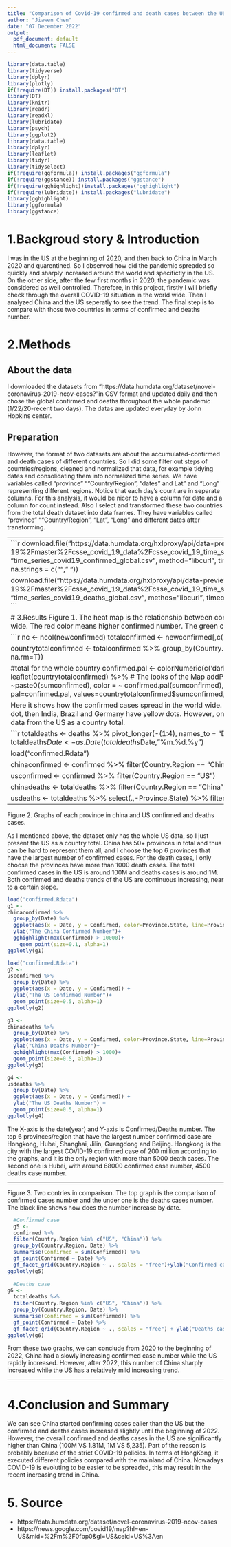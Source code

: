 ```yaml
---
title: "Comparison of Covid-19 confirmed and death cases between the US and China"
author: "Jiawen Chen"
date: "07 December 2022"
output:
  pdf_document: default
  html_document: FALSE
---
```


```r
library(data.table)
library(tidyverse)
library(dplyr)
library(plotly)
if(!require(DT)) install.packages("DT")
library(DT)
library(knitr)
library(readr)
library(readxl)
library(lubridate)
library(psych)
library(ggplot2)
library(data.table)
library(dplyr)
library(leaflet)
library(tidyr)
library(tidyselect)
if(!require(ggformula)) install.packages("ggformula")
if(!require(ggstance)) install.packages("ggstance")
if(!require(gghighlight))install.packages("gghighlight")
if(!require(lubridate)) install.packages("lubridate")  
library(gghighlight)
library(ggformula)
library(ggstance)
```
# 1.Backgroud story & Introduction


I was in the US at the beginning of 2020, and then back to China in March 2020 and quarentined. So I
observed how did the pandemic spreaded so quickly and sharply increased around the world and specifictly in the US. On the other side, after the few first months in 2020, the pandemic was considered as well controlled. Therefore, in this project, firstly I will briefly check through the overall COVID-19 situation in the world wide. Then I analyzed China and the US seperatly to see the trend. The final step is to compare with those two countries in terms of confirmed and deaths number.

# 2.Methods

## About the data 

I downloaded the datasets from "https://data.humdata.org/dataset/novel-coronavirus-2019-ncov-cases?"in CSV format and updated daily and then chose the global confirmed and deaths throughout the whole pandemic (1/22/20-recent two days). The datas are updated everyday by John Hopkins center.  

## Preparation

However, the format of two datasets are about the accumulated-confirmed and death cases of different countries. So I did some filter out steps of countries/regions, cleaned and normalized that data, for example tidying dates and consolidating them into normalized time series. We have variables called "province" ""Country/Region", "dates" and Lat" and "Long" representing different regions. Notice that each day’s count are in separate columns. For this analysis, it would be nicer to have a column for date and a column for count instead. Also I select and transformed these two countries from the total death dataset into data frames. They have variables called "province" ""Country/Region", "Lat", "Long" and different dates after transforming. 

------------------------------------------------------------------------------------------------
```r
download.file("https://data.humdata.org/hxlproxy/api/data-preview.csv?url=https%3A%2F%2Fraw.githubusercontent.com%2FCSSEGISandData%2FCOVID-19%2Fmaster%2Fcsse_covid_19_data%2Fcsse_covid_19_time_series%2Ftime_series_covid19_confirmed_global.csv&filename=time_series_covid19_confirmed_global.csv", "time_series_covid19_confirmed_global.csv", method="libcurl", timeout = 60)
newconfirmed <- read.csv("time_series_covid19_confirmed_global.csv", header = TRUE, na.strings = c("", " "))
 
download.file("https://data.humdata.org/hxlproxy/api/data-preview.csv?url=https%3A%2F%2Fraw.githubusercontent.com%2FCSSEGISandData%2FCOVID-19%2Fmaster%2Fcsse_covid_19_data%2Fcsse_covid_19_time_series%2Ftime_series_covid19_deaths_global.csv&filename=time_series_covid19_deaths_global.csv", "time_series_covid19_deaths_global.csv", methos="libcurl", timeout = 60)
deaths <- read.csv("time_series_covid19_deaths_global.csv", header = TRUE, na.strings = c("", " "))
```


# 3.Results
Figure 1. The heat map is the relationship between confirmed number and every Country/Region that the dataset has. The confirmed cases spread in the world wide. The red color means higher confirmed number. The green color means smaller confirmed number.

```r
nc <- ncol(newconfirmed)
totalconfirmed <- newconfirmed[,c(1:4,nc)]
colnames(totalconfirmed)[5] = "sumconfirmed"
head(totalconfirmed)

countrytotalconfirmed <- totalconfirmed %>%
  group_by(Country.Region) %>%
  summarize(sumconfirmed=sum(sumconfirmed),
 Lat=mean(Lat, na.rm=T),
            Long=mean(Long, na.rm=T))

#total for the whole country 
confirmed.pal <- colorNumeric(c('darkgreen','goldenrod','brown'),domain=countrytotalconfirmed$sumconfirmed)
confirmedmap <- leaflet(countrytotalconfirmed) %>% 
  # The looks of the Map
  addProviderTiles('CartoDB.Positron') %>% 
  # Some circles
  addCircles(
    lat = ~Lat, lng=~Long,
    label = ~paste0(sumconfirmed), color = ~ confirmed.pal(sumconfirmed),
    opacity = 1, fillOpacity = 1, radius = 500
    ) %>%
  # And a pretty legend
  addLegend('bottomleft', pal=confirmed.pal, values=countrytotalconfirmed$sumconfirmed,
          title='Confirmed number', opacity=0.5)
confirmedmap
```

Here it shows how the confirmed cases spread in the world wide. From the map, the legend shows the range of confirmed number. We can see that there America has the red dot, then India, Brazil and Germany have yellow dots. However, one drawback of this dataset is that some country, for example China's data is updated by Province, but the data from the US as a country total.
  

```r
  totaldeaths <-
  deaths %>% 
  pivot_longer(-(1:4),                      
    names_to = "Date",             
    values_to = "Confirmed")  
   totaldeaths$Date <- sapply(totaldeaths$Date,function(x) {x <- gsub("X","",x)})
    totaldeaths$Date <- as.Date(totaldeaths$Date, "%m.%d.%y") 

load("confirmed.Rdata")

chinaconfirmed <-
  confirmed %>%
  filter(Country.Region == "China", Province.State !="Unknown")

usconfirmed <-
  confirmed %>%
  filter(Country.Region == "US")

chinadeaths <-
  totaldeaths %>%
  filter(Country.Region == "China", Province.State !="Unknown")

usdeaths <-
  totaldeaths %>%
  select(.,-Province.State) %>%
  filter(Country.Region == "US")
```

------------------------------------------------------------------------------------------------

Figure 2. Graphs of each province in china and US confirmed and deaths cases.

As I mentioned above, the dataset only has the whole US data, so I just present the US as a country total. China has 50+ provinces in total and thus can be hard to represent them all, and I choose the top 6 provinces that have the largest number of confirmed cases. For the death cases, I only choose the provinces have more than 1000 death cases. The total confirmed cases in the US is around 100M and deaths cases is around 1M. Both confirmed and deaths trends of the US are continuous increasing, near to a certain slope.

```r
load("confirmed.Rdata")
g1 <-
chinaconfirmed %>%
  group_by(Date) %>%
  ggplot(aes(x = Date, y = Confirmed, color=Province.State, line=Province.State)) +
  ylab("The China Confirmed Number")+
  gghighlight(max(Confirmed) > 10000)+
    geom_point(size=0.1, alpha=1)
ggplotly(g1)

load("confirmed.Rdata")
g2 <-
usconfirmed %>%
  group_by(Date) %>%
  ggplot(aes(x = Date, y = Confirmed)) + 
  ylab("The US Confirmed Number")+
  geom_point(size=0.5, alpha=1) 
ggplotly(g2)

g3 <-
chinadeaths %>%
  group_by(Date) %>%
  ggplot(aes(x = Date, y = Confirmed, color=Province.State, line=Province.State)) + 
  ylab("China Deaths Number")+
  gghighlight(max(Confirmed) > 1000)+
  geom_point(size=0.5, alpha=1) 
ggplotly(g3)

g4 <-
usdeaths %>%
  group_by(Date) %>%
  ggplot(aes(x = Date, y = Confirmed)) + 
  ylab("The US Deaths Number") +
  geom_point(size=0.5, alpha=1) 
ggplotly(g4)
```

The X-axis is the date(year) and Y-axis is Confirmed/Deaths number. The top 6 provinces/region that have the largest number confirmed case are Hongkong, Hubei, Shanghai, Jilin, Guangdong and Beijing. Hongkong is the city with the largest COVID-19 confirmed case of 200 million according to the graphs, and it is the only region with more than 5000 death cases. The second one is Hubei, with around 68000 confirmed case number, 4500 deaths case number. 

------------------------------------------------------------------------------------------------

Figure 3. Two contries in comparison. The top graph is the comparison of confirmed cases number and the under one is the deaths cases number. The black line shows how does the number increase by date.

```r
  #Confirmed case
  g5 <- 
  confirmed %>%
  filter(Country.Region %in% c("US", "China")) %>%
  group_by(Country.Region, Date) %>% 
  summarise(Confirmed = sum(Confirmed)) %>% 
  gf_point(Confirmed ~ Date) %>%
  gf_facet_grid(Country.Region ~ ., scales = "free")+ylab("Confirmed case number")
ggplotly(g5)
 
  #Deaths case
g6 <-
  totaldeaths %>%
  filter(Country.Region %in% c("US", "China")) %>%
  group_by(Country.Region, Date) %>% 
  summarise(Confirmed = sum(Confirmed)) %>% 
  gf_point(Confirmed ~ Date) %>%
  gf_facet_grid(Country.Region ~ ., scales = "free") + ylab("Deaths case number") 
ggplotly(g6)
```

From these two graphs, we can conclude from 2020 to the beginning of 2022, China had a slowly increasing confirmed case number while the US rapidly increased. However, after 2022, this number of China sharply increased while the US has a relatively mild increasing trend. 

------------------------------------------------------------------------------------------------

# 4.Conclusion and Summary

We can see China started confirming cases ealier than the US but the confirmed and deaths cases increased slightly until the beginning of 2022. However, the overall confirmed and deaths cases in the US are significantly higher than China (100M VS 1.81M, 1M VS 5,235). Part of the reason is probably because of the strict COVID-19 policies. In terms of HongKong, it executed different policies compared with the mainland of China. Nowadays COVID-19 is evoluting to be easier to be spreaded, this may result in the recent increasing trend in China. 

# 5. Source
 * https://data.humdata.org/dataset/novel-coronavirus-2019-ncov-cases
 * https://news.google.com/covid19/map?hl=en-US&mid=%2Fm%2F0fbp0&gl=US&ceid=US%3Aen
